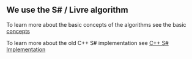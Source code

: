 ## We use the S# / Livre algorithm

To learn more about the basic concepts of the algorithms see the basic [concepts](/agents/Concepts)

To learn more about the old C++ S# implementation see [C++ S# Implementation](/agents/C++_ssharp)